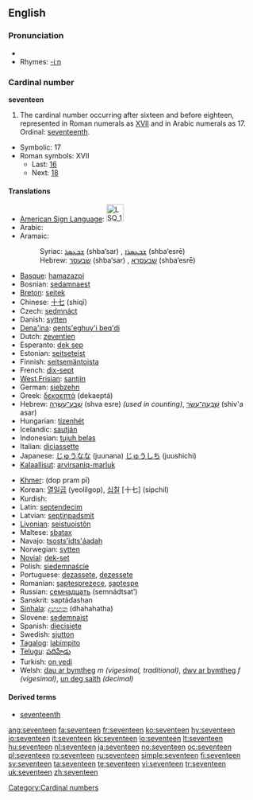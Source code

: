 ==English==

===Pronunciation===
* {{audio|en-us-seventeen.ogg|Audio (US)}}
* Rhymes: [[Rhymes:English:-iːn|-iːn]]

===Cardinal number===
'''seventeen'''

# The cardinal number occurring after sixteen and before eighteen, represented in Roman numerals as [[XVII]] and in Arabic numerals as 17.  Ordinal: [[seventeenth]].
* Symbolic: 17
* Roman symbols: XVII
** Last: [[sixteen|16]]
** Next: [[eighteen|18]]

====Translations====
{{top}}
* [[American Sign Language]]: [[Image:LSQ 17.jpg|35px]]
* Arabic: {{Arab|[[سبعة عشر]]}} {{IPAchar|(sábʕaʈ ʕášar)}}
* Aramaic:
*: Syriac: [[ܫܒܥܣܪ]] (shba‘sar) {{m}}, [[ܫܒܥܣܪܐ]] (shba‘esrē) {{f}}
*: Hebrew: [[שבעסר]] (shba‘sar) {{m}}, [[שבעסרא]] (shba‘esrē) {{f}}
* [[Basque]]: [[hamazazpi]]
* Bosnian: [[sedamnaest]]
* [[Breton]]: [[seitek]]
* Chinese: [[十七]] (shíqī)
* Czech: [[sedmnáct]]
* Danish: [[sytten]]
* [[Dena'ina]]: [[qents'eghuy'i beq'di]]
* Dutch: [[zeventien]] {{f}}
* Esperanto: [[dek sep]]
* Estonian: [[seitseteist]]
* Finnish: [[seitsemäntoista]]
* French: [[dix-sept]] {{m}}
* [[West Frisian]]: [[santjin]]
* German: [[siebzehn]] {{f}}
* Greek: [[δεκαεπτά]] (dekaeptá)
* Hebrew: [[שבע עשרה|שְׁבַע־עֶשְׂרֵה]] (shva esre) {{f}} ''(used in counting)'', [[שבעה עשר|שִׁבְעָה־עָשָׂר]] (shiv'a asar) {{m}}
* Hungarian: [[tizenhét]]
* Icelandic: [[sautján]]
* Indonesian: [[tujuh belas]]
* Italian: [[diciassette]]
* Japanese: [[じゅうなな]] (juunana) [[じゅうしち]] (juushichi)
* [[Kalaallisut]]: [[arvirsaniq-marluk]]
{{mid}}
* [[Khmer]]: {{Khmr|[[ដប់ប្រាំពីរ]]}} (dop pram pī)
* Korean: [[열일곱]] (yeolilgop), [[십칠]] [十七] (sipchil)
* Kurdish: {{KUchar|[[حه‌ڤده‌]]}}
* Latin: [[septendecim]]
* Latvian: [[septiņpadsmit]]
* [[Livonian]]: [[seistuoistõn]]
* Maltese: [[sbatax]]
* Navajo: [[tsosts'idts'áadah]]
* Norwegian: [[sytten]]
* [[Novial]]: [[dek-set]]
* Polish: [[siedemnaście]]
* Portuguese: [[dezassete]], [[dezessete]]
* Romanian: [[şaptesprezece]], [[şapteşpe]] {{italbrac|informal}}
* Russian: [[семнадцать]] (semnádtsat’)
* Sanskrit: saptádashan
* [[Sinhala]]: [[දහහත]] (dhahahatha)
* Slovene: [[sedemnajst]]
* Spanish: [[diecisiete]]
* Swedish: [[sjutton]]
* [[Tagalog]]: [[labimpito]]
* [[Telugu]]: [[పదిహేడు]]
* Turkish: [[on yedi]]
* Welsh: [[dau ar bymtheg]] ''m (vigesimal, traditional)'', [[dwy ar bymtheg]] ''f (vigesimal)'', [[un deg saith]] ''(decimal)''
{{bottom}}

====Derived terms====
* [[seventeenth]]

[[Category:Cardinal numbers]]

[[ang:seventeen]]
[[fa:seventeen]]
[[fr:seventeen]]
[[ko:seventeen]]
[[hy:seventeen]]
[[io:seventeen]]
[[it:seventeen]]
[[kk:seventeen]]
[[lo:seventeen]]
[[lt:seventeen]]
[[hu:seventeen]]
[[nl:seventeen]]
[[ja:seventeen]]
[[no:seventeen]]
[[oc:seventeen]]
[[pl:seventeen]]
[[ro:seventeen]]
[[ru:seventeen]]
[[simple:seventeen]]
[[fi:seventeen]]
[[sv:seventeen]]
[[ta:seventeen]]
[[te:seventeen]]
[[vi:seventeen]]
[[tr:seventeen]]
[[uk:seventeen]]
[[zh:seventeen]]